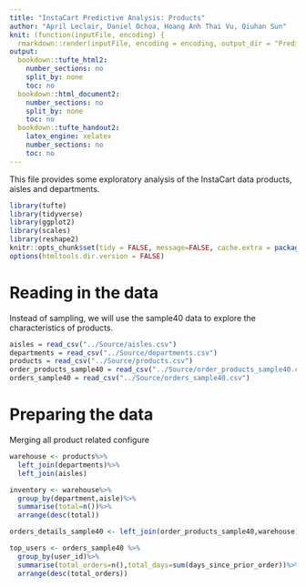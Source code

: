 ```yaml
---
title: "InstaCart Predictive Analysis: Products"
author: "April Leclair, Daniel Ochoa, Hoang Anh Thai Vu, Qiuhan Sun"
knit: (function(inputFile, encoding) {
  rmarkdown::render(inputFile, encoding = encoding, output_dir = "PredictiveAnalysis_HTML_Output") })
output:
  bookdown::tufte_html2:
    number_sections: no
    split_by: none
    toc: no
  bookdown::html_document2:
    number_sections: no
    split_by: none
    toc: no
  bookdown::tufte_handout2:
    latex_engine: xelatex
    number_sections: no
    toc: no
---
```




This file provides some exploratory analysis of the InstaCart data products, aisles and departments.

```r
library(tufte)
library(tidyverse)
library(ggplot2)
library(scales)
library(reshape2)
knitr::opts_chunk$set(tidy = FALSE, message=FALSE, cache.extra = packageVersion('tufte'))
options(htmltools.dir.version = FALSE)
```

# Reading in the data

Instead of sampling, we will use the sample40 data to explore the characteristics of products.

```r
aisles = read_csv("../Source/aisles.csv")
departments = read_csv("../Source/departments.csv")
products = read_csv("../Source/products.csv")
order_products_sample40 = read_csv("../Source/order_products_sample40.csv")
orders_sample40 = read_csv("../Source/orders_sample40.csv")
```

# Preparing the data

Merging all product related configure

```r
warehouse <- products%>%
  left_join(departments)%>%
  left_join(aisles)

inventory <- warehouse%>%
  group_by(department,aisle)%>%
  summarise(total=n())%>%
  arrange(desc(total))

orders_details_sample40 <- left_join(order_products_sample40,warehouse)

top_users <- orders_sample40 %>%
  group_by(user_id)%>%
  summarise(total_orders=n(),total_days=sum(days_since_prior_order))%>%
  arrange(desc(total_orders))
  
```
